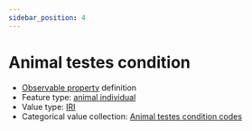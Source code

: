 ```yaml
---
sidebar_position: 4
---
```



# Animal testes condition

- [Observable property](/viewers/dawe-vocabs?uri=https://linked.data.gov.au/def/nrm/ff9c9d4e-5c91-42ea-9278-f7c9ed82569f) definition
- Feature type: [animal individual](http://linked.data.gov.au/def/tern-cv/ecb855ed-50e1-4299-8491-861759ef40b7)
- Value type: [IRI](https://w3id.org/tern/ontologies/tern/IRI)
- Categorical value collection: [Animal testes condition codes](/viewers/dawe-vocabs?uri=https://linked.data.gov.au/def/nrm/c5d3877d-1a83-4a87-9bdd-05f77c516df6)

<Example protocolModule="opportunistic-observations" observableProperty="https://linked.data.gov.au/def/nrm/ff9c9d4e-5c91-42ea-9278-f7c9ed82569f" />
